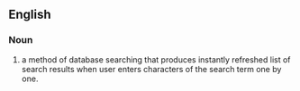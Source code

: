 ==English==

===Noun===
{{en-noun|head=[[word]]-[[wheeling]]|-}}

# {{label|en|software}} a method of database searching that produces instantly refreshed list of search results when user enters characters of the search term one by one.